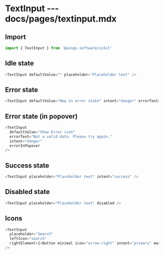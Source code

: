 # TextInput --- docs/pages/textinput.mdx

## Import

```js
import { TextInput } from '@wings-software/uikit'
```

## Idle state

```js live=true
<TextInput defaultValue="" placeholder="Placeholder text" />
```

## Error state

```js live=true
<TextInput defaultValue="Now in error state" intent="danger" errorText="Not a valid data. Please try again." />
```

## Error state (in popover)

```js live=true
<TextInput
  defaultValue="Show Error icon"
  errorText="Not a valid data. Please try again."
  intent="danger"
  errorInPopover
/>
```

## Success state

```js live=true
<TextInput placeholder="Placeholder text" intent="success" />
```

## Disabled state

```js live=true
<TextInput placeholder="Placeholder text" disabled />
```

## Icons

```js live=true
<TextInput
  placeholder="Search"
  leftIcon="search"
  rightElement={<Button minimal icon="arrow-right" intent="primary" margin="none" />}
/>
```
